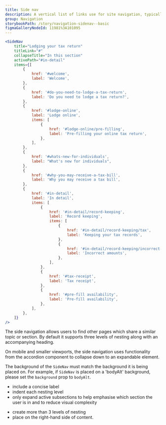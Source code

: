 ```yaml
---
title: Side nav
description: A vertical list of links use for site navigation, typically placed next to body content.
group: Navigation
storybookPath: /story/navigation-sidenav--basic
figmaGalleryNodeId: 11981%3A101095
---
```


```jsx live
<SideNav
	title="Lodging your tax return"
	titleLink="#"
	collapseTitle="In this section"
	activePath="#in-detail"
	items={[
		{
			href: '#welcome',
			label: 'Welcome',
		},
		{
			href: '#do-you-need-to-lodge-a-tax-return',
			label: 'Do you need to lodge a tax return?',
		},
		{
			href: '#lodge-online',
			label: 'Lodge online',
			items: [
				{
					href: '#lodge-online/pre-filling',
					label: 'Pre-filling your online tax return',
				},
			],
		},
		{
			href: '#whats-new-for-individuals',
			label: "What's new for individuals",
		},
		{
			href: '#why-you-may-receive-a-tax-bill',
			label: 'Why you may receive a tax bill',
		},
		{
			href: '#in-detail',
			label: 'In detail',
			items: [
				{
					href: '#in-detail/record-keeping',
					label: 'Record keeping',
					items: [
						{
							href: '#in-detail/record-keeping/tax',
							label: 'Keeping your tax records',
						},
						{
							href: '#in-detail/record-keeping/incorrect-amounts',
							label: 'Incorrect amounts',
						},
					],
				},
				{
					href: '#tax-receipt',
					label: 'Tax receipt',
				},
				{
					href: '#pre-fill availability',
					label: 'Pre-fill availability',
				},
			],
		},
	]}
/>
```

The side navigation allows users to find other pages which share a similar topic or section. By default it supports three levels of nesting along with an accompanying heading.

On mobile and smaller viewports, the side navigation uses functionality from the accordion component to collapse down to an expandable element.

The background of the `SideNav` must match the background it is being placed on. For example, if `SideNav` is placed on a 'bodyAlt' background, please set the `background` prop to `bodyAlt`.

<DoHeading />

- include a concise label
- indent each nesting level
- only expand active subsections to help emphasise which section the user is in and to reduce visual complexity

<DontHeading />

- create more than 3 levels of nesting
- place on the right-hand side of content.
